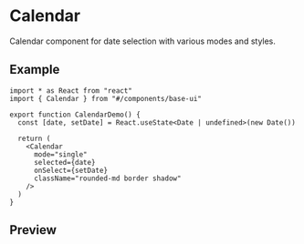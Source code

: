 
<Meta of={Stories} />

# Calendar

Calendar component for date selection with various modes and styles.

## Example

```tsx
import * as React from "react"
import { Calendar } from "#/components/base-ui"

export function CalendarDemo() {
  const [date, setDate] = React.useState<Date | undefined>(new Date())

  return (
    <Calendar
      mode="single"
      selected={date}
      onSelect={setDate}
      className="rounded-md border shadow"
    />
  )
}
```

## Preview

<Primary />
